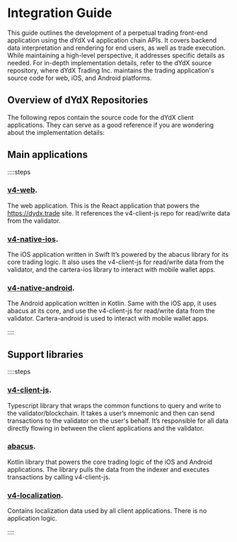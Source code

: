 # Integration Guide 
This guide outlines the development of a perpetual trading front-end application using the dYdX v4 application chain APIs. 
It covers backend data interpretation and rendering for end users, as well as trade execution. 
While maintaining a high-level perspective, it addresses specific details as needed. 
For in-depth implementation details, refer to the dYdX source repository, where dYdX Trading Inc. maintains the trading application's source code for web, iOS, and Android platforms.


## Overview of dYdX Repositories
The following repos contain the source code for the dYdX client applications. They can serve as a good reference if you are wondering about the implementation details:

## Main applications

::::steps

### [v4-web](https://github.com/dydxprotocol/v4-web). 
The web application.  This is the React application that powers the https://dydx.trade site. It references the v4-client-js repo for read/write data from the validator.

### [v4-native-ios](https://github.com/dydxprotocol/v4-native-ios).  
The iOS application written in Swift  It’s powered by the abacus library for its core trading logic.  It also uses the v4-client-js for read/write data from the validator, and the cartera-ios library to interact with mobile wallet apps.

### [v4-native-android](https://github.com/dydxprotocol/v4-native-android).  
The Android application written in Kotlin. Same with the iOS app, it uses abacus at its core, and use the v4-client-js for read/write data from the validator.  Cartera-android is used to interact with mobile wallet apps.

::::

## Support libraries

::::steps

### [v4-client-js](https://github.com/dydxprotocol/v4-clients/tree/main/v4-client-js). 
 Typescript library that wraps the common functions to query and write to the validator/blockchain.  It takes a user’s mnemonic and then can send transactions to the validator on the user's behalf.  It’s responsible for all data directly flowing in between the client applications and the validator.

### [abacus](https://github.com/dydxprotocol/v4-abacus). 
 Kotlin library that powers the core trading logic of the iOS and Android applications.  The library pulls the data from the indexer and executes transactions by calling v4-client-js. 

###  [v4-localization](https://github.com/dydxprotocol/v4-localization). 
Contains localization data used by all client applications.  There is no application logic. 

::::
